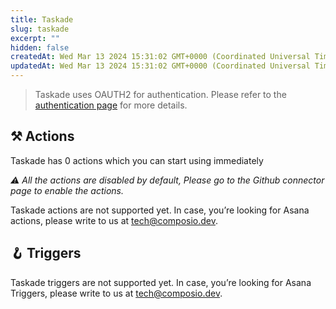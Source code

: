 ```yaml
---
title: Taskade
slug: taskade
excerpt: ""
hidden: false
createdAt: Wed Mar 13 2024 15:31:02 GMT+0000 (Coordinated Universal Time)
updatedAt: Wed Mar 13 2024 15:31:02 GMT+0000 (Coordinated Universal Time)
---
```


> Taskade uses OAUTH2 for authentication. Please refer to the [authentication page](/docs/authentication) for more details.





## ⚒️ Actions

Taskade has 0 actions which you can start using immediately

 _⚠️ All the actions are disabled by default, Please go to the Github connector page to enable the actions._

Taskade actions are not supported yet. In case, you’re looking for Asana actions, please write to us at tech@composio.dev.

## 🪝 Triggers

Taskade triggers are not supported yet. In case, you’re looking for Asana Triggers, please write to us at tech@composio.dev.
